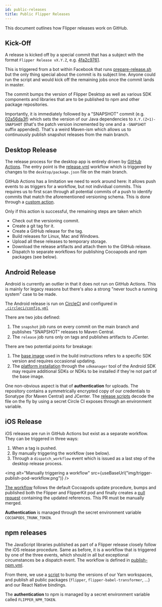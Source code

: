 ```yaml
---
id: public-releases
title: Public Flipper Releases
---
```


This document outlines how Flipper releases work on GitHub.

## Kick-Off

A release is kicked off by a special commit that has a subject with the format
`Flipper Release vX.Y.Z`, e.g. [4fa2c9761](https://github.com/facebook/flipper/commit/4fa2c9761a8359c65ccc62fee76490572616f0c1).

This is triggered from a bot within Facebook that runs [prepare-release.sh](https://github.com/facebook/flipper/blob/master/scripts/prepare-release.sh)
but the only thing special about the commit is its subject line. Anyone could run the
script and would kick off the remaining jobs once the commit lands in master.

The commit bumps the version of Flipper Desktop as well as various SDK components
and libraries that are to be published to npm and other package repositories.

Importantly, it is immediately followed by a "SNAPSHOT" commit (e.g. [02a56da3f](https://github.com/facebook/flipper/commit/02a56da3f5440b35616604f73167307319cca48f)) which sets
the version of our Java dependencies to `X.Y.(Z+1)-SNAPSHOT` (that's the
patch version incremented by one and a `-SNAPSHOT` suffix appended).
That's a weird Maven-ism which allows us to continuously publish snapshot
releases from the main branch.

## Desktop Release

The release process for the desktop app is entirely driven by [GitHub Actions](https://github.com/features/actions).
The entry point is the [release.yml](https://github.com/facebook/flipper/blob/master/.github/workflows/release.yml) workflow
which is triggered by changes to the `desktop/package.json` file on the main branch.

GitHub Actions has a limitation we need to work around here: It allows push events to as triggers for
a workflow, but not individual commits. This requires us to first scan through all potential commits
of a push to identify commits that match the aforementioned versioning schema.
This is done through a [custom action](https://github.com/facebook/flipper/blob/1cad57d75077bdb3594e33e845ab6d226c5d2c86/.github/workflows/release.yml#L15-L18).

Only if this action is successful, the remaining steps are taken which

- Check out the versioning commit.
- Create a git tag for it.
- Create a GitHub release for the tag.
- Build releases for Linux, Mac and Windows.
- Upload all these releases to temporary storage.
- Download the release artifacts and attach them to the GitHub release.
- Dispatch to separate workflows for publishing Cocoapods and npm packages (see below).

## Android Release

Android is currently an outlier in that it does not run on GitHub Actions.
This is mainly for legacy reasons but there's also a strong "never touch a running system"
case to be made.

The Android release is run on
[CircleCI](https://app.circleci.com/pipelines/github/facebook/flipper?branch=master)
and configured in
[`.circleci/config.yml`](https://github.com/facebook/flipper/blob/master/.circleci/config.yml)

There are two jobs defined:

1. The `snapshot` job runs on every commit on the main branch and publishes "SNAPSHOT" releases to Maven Central.
2. The `release` job runs only on tags and publishes artifacts to JCenter.

There are two potential points for breakage:

1. The [base image](https://github.com/facebook/flipper/blob/1cad57d75077bdb3594e33e845ab6d226c5d2c86/.circleci/config.yml#L5) used in the build instructions refers to a specific SDK version and requires occasional updating.
2. The [platform installation](https://github.com/facebook/flipper/blob/b5e613141e98528f45d3d2864e08278b1c7d4973/.circleci/config.yml#L23) through the `sdkmanager` tool of the Android SDK may require additional SDKs or NDKs to be installed if they're not part of the base image.

One non-obvious aspect is that of **authentication** for uploads. The repository contains a symmetrically encrypted
copy of our credentials to Sonatype (for Maven Central) and JCenter. The [release scripts](https://github.com/facebook/flipper/blob/1cad57d75077bdb3594e33e845ab6d226c5d2c86/scripts/publish-android-release.sh#L19)
decode the file on the fly by using a secret Circle CI exposes through an environment variable.

## iOS Release

iOS releases are run in GitHub Actions but exist as a separate workflow. They can be triggered in three ways:

1. When a tag is pushed.
2. By manually triggering the workflow (see below).
3. Through a `dispatch_workflow` event which is issued as a last step of the desktop release process.

<img alt="Manually triggering a workflow" src={useBaseUrl("img/trigger-publish-pod-workflow.png")} />

[The workflow](https://github.com/facebook/flipper/blob/master/.github/workflows/publish-pods.yml) follows the default Cocoapods update procedure, bumps and published both the Flipper and FlipperKit pod
and finally creates a [pull request](https://github.com/facebook/flipper/pull/1754) containing the updated references. This PR must be manually merged.

**Authentication** is managed through the secret environment variable `COCOAPODS_TRUNK_TOKEN`.

## npm releases

The JavaScript libraries published as part of a Flipper release closely follow the iOS release procedure.
Same as before, it is a workflow that is triggered by one of the three events, which should in all but
exceptional circumstances be a dispatch event. The workflow is defined in [publish-npm.yml](https://github.com/facebook/flipper/blob/master/.github/workflows/publish-npm.yml).

From there, we use a [script](https://github.com/facebook/flipper/blob/master/desktop/scripts/bump-versions.ts) to
bump the versions of our Yarn workspaces, and publish all public packages (`flipper`, `flipper-babel-transformer`, ...)
and our React Native bindings.

The **authentication** to npm is managed by a secret environment variable called `FLIPPER_NPM_TOKEN`.
